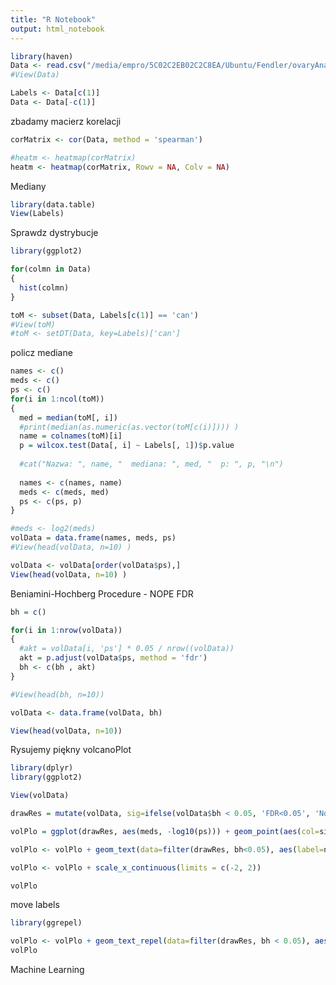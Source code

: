 ```yaml
---
title: "R Notebook"
output: html_notebook
---
```


```r
library(haven)
Data <- read.csv("/media/empro/5C02C2EB02C2C8EA/Ubuntu/Fendler/ovaryAnalysis/processed.csv", header = TRUE)
#View(Data)
```
```r
Labels <- Data[c(1)]
Data <- Data[-c(1)]
```

zbadamy macierz korelacji 
```r
corMatrix <- cor(Data, method = 'spearman')
```

```r
#heatm <- heatmap(corMatrix)
heatm <- heatmap(corMatrix, Rowv = NA, Colv = NA)
```
Mediany
```r
library(data.table)
View(Labels)
```
Sprawdz dystrybucje
```r
library(ggplot2)

for(colmn in Data)
{
  hist(colmn)
}
```

```r
toM <- subset(Data, Labels[c(1)] == 'can')
#View(toM)
#toM <- setDT(Data, key=Labels)['can']
```
policz mediane
```r
names <- c()
meds <- c()
ps <- c()
for(i in 1:ncol(toM))
{
  med = median(toM[, i])
  #print(median(as.numeric(as.vector(toM[c(i)]))) )
  name = colnames(toM)[i]
  p = wilcox.test(Data[, i] ~ Labels[, 1])$p.value
  
  #cat("Nazwa: ", name, "  mediana: ", med, "  p: ", p, "\n")
  
  names <- c(names, name)
  meds <- c(meds, med)
  ps <- c(ps, p)
}

```
```r
#meds <- log2(meds)
volData = data.frame(names, meds, ps)
#View(head(volData, n=10) )

volData <- volData[order(volData$ps),]
View(head(volData, n=10) )
```

Beniamini-Hochberg Procedure - NOPE
FDR
```r
bh = c()

for(i in 1:nrow(volData))
{
  #akt = volData[i, 'ps'] * 0.05 / nrow((volData))
  akt = p.adjust(volData$ps, method = 'fdr')
  bh <- c(bh , akt)
}

#View(head(bh, n=10))

volData <- data.frame(volData, bh)

View(head(volData, n=10))
```

Rysujemy piękny volcanoPlot
```r
library(dplyr)
library(ggplot2)
```

```r
View(volData)
```

```r
drawRes = mutate(volData, sig=ifelse(volData$bh < 0.05, 'FDR<0.05', 'Not Sig'))

volPlo = ggplot(drawRes, aes(meds, -log10(ps))) + geom_point(aes(col=sig)) + scale_color_manual(values = c('red', 'black'))

volPlo <- volPlo + geom_text(data=filter(drawRes, bh<0.05), aes(label=names))

volPlo <- volPlo + scale_x_continuous(limits = c(-2, 2))

volPlo
```

move labels
```r
library(ggrepel)

volPlo <- volPlo + geom_text_repel(data=filter(drawRes, bh < 0.05), aes(label=names))
volPlo
```



Machine Learning
